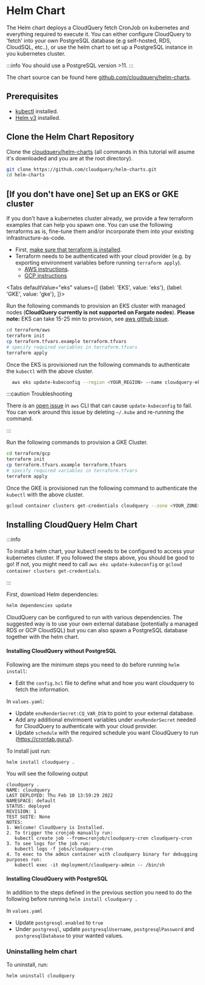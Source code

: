 
# Helm Chart

The Helm chart deploys a CloudQuery fetch CronJob on kubernetes and everything required to execute it.
You can either configure CloudQuery to 'fetch' into your own PostgreSQL database (e.g self-hosted, RDS, CloudSQL, etc..), or use the helm chart
to set up a PostgreSQL instance in you kubernetes cluster.

:::info
You should use a PostgreSQL version >11.
:::

The chart source can be found here [github.com/cloudquery/helm-charts](https://github.com/cloudquery/helm-charts).

## Prerequisites

* [kubectl](https://kubernetes.io/docs/tasks/tools/#kubectl) installed.
* [Helm v3](https://helm.sh) installed.

## Clone the Helm Chart Repository

Clone the [cloudquery/helm-charts](https://github.com/cloudquery/helm-charts) (all commands in this tutorial will asume
it's downloaded and you are at the root directory).

```bash
git clone https://github.com/cloudquery/helm-charts.git
cd helm-charts
```

## [If you don't have one] Set up an EKS or GKE cluster

If you don't have a kubernetes cluster already, we provide a few terraform examples that can help you spawn one.
You can use the following terraforms as is, fine-tune them and/or incorporate them into your existing 
infrastructure-as-code. 

- First, [make sure that terraform is installed](https://learn.hashicorp.com/tutorials/terraform/install-cli).
- Terraform needs to be authenticated with your cloud provider (e.g. by exporting environment variables before
  running `terraform apply`).
  - [AWS instructions](https://registry.terraform.io/providers/hashicorp/aws/latest/docs#authentication).
  - [GCP instructions](https://registry.terraform.io/providers/hashicorp/google/latest/docs/guides/provider_reference#authentication)

<Tabs
  defaultValue="eks"
  values={[
    {label: 'EKS', value: 'eks'},
    {label: 'GKE', value: 'gke'},
  ]}>
<TabItem value="eks">

Run the following commands to provision an EKS cluster with managed nodes (**CloudQuery currently is not supported on Fargate nodes**).
**Please note:** EKS can take 15-25 min to provision, see [aws github issue](https://github.com/aws/containers-roadmap/issues/1227).

```bash
cd terraform/aws
terraform init
cp terraform.tfvars.example terraform.tfvars
# specify required variables in terraform.tfvars
terraform apply
```

Once the EKS is provisioned run the following commands to authenticate the `kubectl` with the above cluster.

```bash
  aws eks update-kubeconfig --region <YOUR_REGION> --name cloudquery-eks
```

:::caution Troubleshooting

There is an [open issue](https://github.com/aws/aws-cli/issues/4843) in `aws` CLI that can cause `update-kubeconfig` to fail.
You can work around this issue by deleting `~/.kube` and re-running the command.

:::

</TabItem>

<TabItem value="gke">

Run the following commands to provision a GKE Cluster.

```bash
cd terraform/gcp
terraform init
cp terraform.tfvars.example terraform.tfvars
# specify required variables in terraform.tfvars
terraform apply
```
Once the GKE is provisioned run the following command to authenticate the `kubectl` with the above cluster.

```bash
gcloud container clusters get-credentials cloudquery --zone <YOUR_ZONE>
```
</TabItem>
</Tabs>

## Installing CloudQuery Helm Chart

:::info

To install a helm chart, your kubectl needs to be configured to access your kubernetes cluster. If you followed
the steps above, you should be good to go! If not, you might need to call `aws eks update-kubeconfig` or `gcloud container clusters get-credentials`.

:::

First, download Helm dependencies:

```bash
helm dependencies update
```
 
CloudQuery can be configured to run with various dependencies.
The suggested way is to use your own external database (potentially a managed RDS or GCP CloudSQL) but you can 
also spawn a PostgreSQL database together with the helm chart.

#### Installing CloudQuery without PostgreSQL

Following are the minimum steps you need to do before running `helm install`:

* Edit the `config.hcl` file to define what and how you want cloudquery to fetch the information.

In `values.yaml`:
* Update `envRenderSecret:CQ_VAR_DSN` to point to your external database.
* Add any additional envirmoent variables under `envRenderSecret` needed for CloudQuery to authenticate with your cloud provider.
* Update `schedule` with the required schedule you want CloudQuery to run (https://crontab.guru/).

To install just run:

```bash
helm install cloudquery .
```

You will see the following output

```text
cloudquery . 
NAME: cloudquery
LAST DEPLOYED: Thu Feb 10 13:59:29 2022
NAMESPACE: default
STATUS: deployed
REVISION: 1
TEST SUITE: None
NOTES:
1. Welcome! CloudQuery is Installed.
2. To trigger the cronjob manually run:
   kubectl create job --from=cronjob/cloudquery-cron cloudquery-cron
3. To see logs for the job run:
   kubectl logs -f jobs/cloudquery-cron
4. To exec to the admin container with cloudquery binary for debugging purposes run:
   kubectl exec -it deployment/cloudquery-admin -- /bin/sh
```

#### Installing CloudQuery with PostgreSQL

In addition to the steps defined in the previous section you need to do the following before running `helm install cloudquery .`

In `values.yaml`
* Update `postgresql.enabled` to `true`
* Under `postgresql`, update `postgresqlUsername`,  `postgresqlPassword` and `postgresqlDatabase` to your wanted values.

### Uninstalling helm chart

To uninstall, run:

```bash
helm uninstall cloudquery
```
